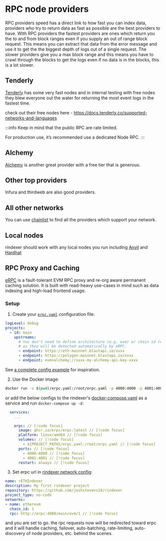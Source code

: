 # RPC node providers

RPC providers speed has a direct link to how fast you can index data, providers who try to return data as fast as possible are the best providers to have.
With RPC providers the fastest providers are ones which return you the to and from block ranges even if you supply an out of range block request.
This means you can extract that data from the error message and use it to get the the biggest depth of logs out of a single request.
The slower providers give you a max block range and this means you have to crawl through the blocks to get the logs even if no data is in the blocks, 
this is a lot slower.

## Tenderly

[Tenderly](https://tenderly.co/) has some very fast nodes and in internal testing with free nodes they blew everyone out the water
for returning the most event logs in the fastest time.

check out their free nodes here - https://docs.tenderly.co/supported-networks-and-languages

:::info
Keep in mind that the public RPC are rate limited.

For production use, it’s recommended use a dedicated Node RPC.
:::

## Alchemy

[Alchemy](https://www.alchemy.com/) is another great provider with a free tier that is generous.

## Other top providers

Infura and thirdweb are also good providers. 

## All other networks

You can use [chainlist](https://chainlist.org/) to find all the providers which support your network.

## Local nodes

rindexer should work with any local nodes you run including [Anvil](https://book.getfoundry.sh/anvil/) and [Hardhat](https://hardhat.org/)

## RPC Proxy and Caching

[eRPC](https://github.com/erpc/erpc) is a fault-tolerant EVM RPC proxy and re-org aware permanent caching solution. It is built with read-heavy use-cases in mind such as data indexing and high-load frontend usage.

### Setup

1. Create your [`erpc.yaml`](https://docs.erpc.cloud/config/example) configuration file:

```yaml filename="erpc.yaml"
logLevel: debug
projects:
  - id: main
    upstreams:
      # You don't need to define architecture (e.g. evm) or chain id (e.g. 137)
      # as they will be detected automatically by eRPC.
      - endpoint: https://eth-mainnet.blastapi.io/xxxx
      - endpoint: https://polygon-mainnet.blastapi.io/xxxx
      - endpoint: evm+alchemy://xxxx-my-alchemy-api-key-xxxx
```

See [a complete config example](https://docs.erpc.cloud/config/example) for inspiration.

2. Use the Docker image:

```bash
docker run -v $(pwd)/erpc.yaml:/root/erpc.yaml -p 4000:4000 -p 4001:4001 ghcr.io/erpc/erpc:latest
```

or add the below configs to the rindexer's [docker-compose.yaml](https://github.com/joshstevens19/rindexer/blob/master/docker-compose.yml) as a service and run `docker-compose up -d`:

```yaml [rindexer.yaml]
  services:
    ...

    erpc: // [!code focus]
      image: ghcr.io/erpc/erpc:latest // [!code focus]
      platform: linux/amd64 // [!code focus]
      volumes: // [!code focus]
        - ${PROJECT_PATH}/erpc.yaml:/root/erpc.yaml // [!code focus]
      ports: // [!code focus]
        - 4000:4000 // [!code focus]
        - 4001:4001 // [!code focus]
      restart: always // [!code focus]
```

3. Set erpc url in [rindexer network config](https://rindexer.xyz/docs/start-building/yaml-config/networks#rpc):

```yaml [rindexer.yaml]
name: rETHIndexer
description: My first rindexer project
repository: https://github.com/joshstevens19/rindexer
project_type: no-code
networks:
- name: ethereum
  chain_id: 1
  rpc: http://erpc:4000/main/evm/1 // [!code focus]
```

and you are set to go. the rpc requests now will be redirected toward erpc and it will handle caching, failover, auto-batching, rate-limiting, auto-discovery of node providers, etc. behind the scenes.
